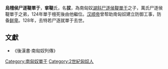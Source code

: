 {{noteTA
|1=zh-hans:尸; zh-hant:尸;
|2=zh-hans:单于; zh-hant:單于;
}}
'''烏稽侯尸逐鞮單于'''，'''挛鞮'''氏，名'''拔'''，為南匈奴[[湖斜尸逐侯鞮單于|湖斜尸逐侯鞮單于]]之子，萬氏尸逐侯鞮單于之弟，124年單于檀死後由他繼位。[[汉顺帝|汉顺帝]]曾帮助南匈奴建立防御工事，防备[[鲜卑|鲜卑]]。128年，去特若尸逐就單于去世。

== 文獻 ==
*《後漢書·南匈奴列傳》


{{start box}}
{{s-before|兄[[萬氏尸逐侯鞮單于|萬氏尸逐侯鞮單于]]}}
{{s-title|[[南匈奴|南匈奴]][[單于|單于]]|124年─128年}}
{{s-after|弟[[去特若尸逐就單于|去特若尸逐就單于]]}}
{{end box}}


{{匈奴單于}}

[[Category:南匈奴單于|Category:南匈奴單于]]
[[Category:2世紀匈奴人|Category:2世紀匈奴人]]
